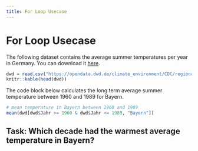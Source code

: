 ```yaml
---
title: For Loop Usecase
---
```


# For Loop Usecase

The following dataset contains the average summer temperatures per year in Germany. You can download it [here](https://opendata.dwd.de/climate_environment/CDC/regional_averages_DE/seasonal/air_temperature_mean/regional_averages_tm_summer.txt).




```r
dwd = read.csv("https://opendata.dwd.de/climate_environment/CDC/regional_averages_DE/seasonal/air_temperature_mean/regional_averages_tm_summer.txt", sep = ";", skip = 1)
knitr::kable(head(dwd))
```

The code block below calculates the long term average summer temperature between 1960 and 1989 for Bayern.





```r
# mean temperature in Bayern between 1960 and 1989
mean(dwd[dwd$Jahr >= 1960 & dwd$Jahr <= 1989, "Bayern"])
```


:::{.callout-important}
## Task: Which decade had the warmest average temperature in Bayern?

:::


